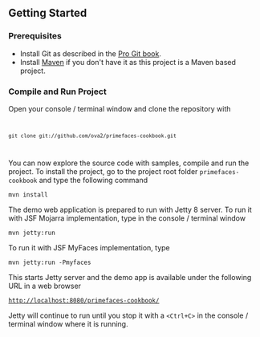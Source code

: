 == Getting Started ==

=== Prerequisites ===

* Install Git as described in the [http://git-scm.com/book/en/Getting-Started-Installing-Git Pro Git book].
* Install [http://maven.apache.org/ Maven] if you don't have it as this project is a Maven based project.

=== Compile and Run Project ===

Open your console / terminal window and clone the repository with

<code><pre style="font-size: 1.5em;">
git clone git://github.com/ova2/primefaces-cookbook.git
</pre></code>

You can now explore the source code with samples, compile and run the project. To install the project, go to the project root folder <code>primefaces-cookbook</code> and type the following command

<code>
mvn install
</code>

The demo web application is prepared to run with Jetty 8 server. To run it with JSF Mojarra implementation, type in the console / terminal window

<code>
mvn jetty:run
</code>

To run it with JSF MyFaces implementation, type

<code>
mvn jetty:run -Pmyfaces
</code>

This starts Jetty server and the demo app is available under the following URL in a web browser

<code>
http://localhost:8080/primefaces-cookbook/
</code>

Jetty will continue to run until you stop it with a <code><Ctrl+C></code> in the console / terminal window where it is running.